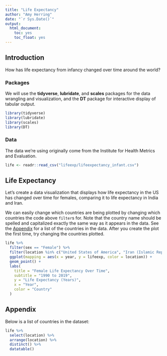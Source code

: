 ```yaml
---
title: "Life Expectancy"
author: "Amy Herring"
date: "`r Sys.Date()`"
output: 
  html_document: 
    toc: yes
    toc_float: yes
---
```


## Introduction

How has life expectancy from infancy changed over time around the world?

### Packages

We will use the __tidyverse__, __lubridate__, and __scales__ packages for the data wrangling and visualization, and the __DT__ package for interactive display of tabular output.

```r
library(tidyverse)
library(lubridate)
library(scales)
library(DT)
```

### Data

The data we're using originally come from the Institute for Health Metrics and Evaluation.

```r
life <- readr::read_csv("lifeexp/lifeexpectancy_infant.csv")
```


## Life Expectancy {#lifeexp}

Let's  create a data visualization that displays how life expectancy in the US has changed over time for females, comparing it to life expectancy in India and Iran.

We can easily change which countries are being plotted by changing which countries the code above `filter`s for. Note that the country name should be spelled and capitalized exactly the same way as it appears in the data. See the [Appendix](#appendix) for a list of the countries in the data. After you create the plot the first time, try changing the countries plotted.

```r
life %>%
  filter(sex == "Female") %>%
  filter(location %in% c("United States of America", "Iran (Islamic Republic of)","India")) %>%
  ggplot(mapping = aes(x = year, y = lifeexp, color = location)) +
  geom_point() +
  labs(
    title = "Female Life Expectancy Over Time",
    subtitle = "1990 to 2019",
    y = "Life Expectancy (Years)",
    x = "Year",
    color = "Country"
  )
```



## Appendix {#appendix}

Below is a list of countries in the dataset:

```r
life %>% 
  select(location) %>%
  arrange(location) %>% 
  distinct() %>%
  datatable()
```
